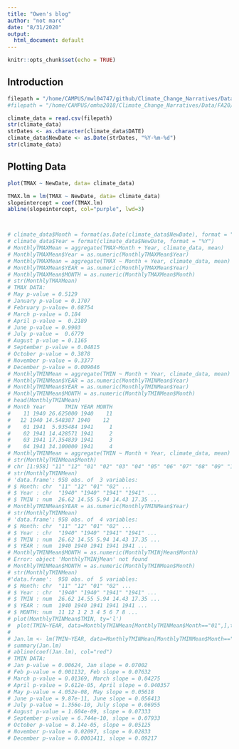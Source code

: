 ```yaml
---
title: "Owen's blog"
author: "not marc"
date: "8/31/2020"
output:
  html_document: default
---
```


```r
knitr::opts_chunk$set(echo = TRUE)
```

## Introduction


```r
filepath = "/home/CAMPUS/mwl04747/github/Climate_Change_Narratives/Data/FA20/owenhoffsten_portlandme_data.csv" #path from marc's login...
#filepath = "/home/CAMPUS/omha2018/Climate_Change_Narratives/Data/FA20/owenhoffsten_portlandme_data.csv"

climate_data = read.csv(filepath)
str(climate_data)
strDates <- as.character(climate_data$DATE)
climate_data$NewDate <- as.Date(strDates, "%Y-%m-%d")
str(climate_data)
```

## Plotting Data

```r
plot(TMAX ~ NewDate, data= climate_data)

TMAX.lm = lm(TMAX ~ NewDate, data= climate_data)
slopeintercept = coef(TMAX.lm)
abline(slopeintercept, col="purple", lwd=3)




```
```r
# climate_data$Month = format(as.Date(climate_data$NewDate), format = "%m")
# climate_data$Year = format(climate_data$NewDate, format = "%Y")
# MonthlyTMAXMean = aggregate(TMAX~Month + Year, climate_data, mean)
# MonthlyTMAXMean$Year = as.numeric(MonthlyTMAXMean$Year)
# MonthlyTMAXMean = aggregate(TMAX ~ Month + Year, climate_data, mean)
# MonthlyTMAXMean$YEAR = as.numeric(MonthlyTMAXMean$Year)
# MonthlyTMAXMean$MONTH = as.numeric(MonthlyTMAXMean$Month)
# str(MonthlyTMAXMean)
# TMAX DATA:
# May p-value = 0.5129
# January p-value = 0.1707
# February p-value= 0.08754
# March p-value = 0.184 
# April p-value =  0.2189
# June p-value = 0.9903
# July p-value =  0.6779
# August p-value = 0.1165
# September p-value = 0.04815
# October p-value = 0.3878
# November p-value = 0.3377
# December p-value = 0.009046
# MonthlyTMINMean = aggregate(TMIN ~ Month + Year, climate_data, mean)
# MonthlyTMINMean$YEAR = as.numeric(MonthlyTMINMean$Year)
# MonthlyTMINMean$YEAR = as.numeric(MonthlyTMINMean$Year)
# MonthlyTMINMean$MONTH = as.numeric(MonthlyTMINMean$Month)
# head(MonthlyTMINMean)
# Month Year      TMIN YEAR MONTH
#    11 1940 26.625000 1940    11
#   12 1940 14.548387 1940    12
#    01 1941  5.935484 1941     1
#    02 1941 14.428571 1941     2
#    03 1941 17.354839 1941     3
#    04 1941 34.100000 1941     4
# MonthlyTMINMean = aggregate(TMIN ~ Month + Year, climate_data, mean)
# str(MonthlyTMINMean$Month)
# chr [1:958] "11" "12" "01" "02" "03" "04" "05" "06" "07" "08" "09" "10" "11" "12" "01" "02" ...
# str(MonthlyTMINMean)
# 'data.frame':	958 obs. of  3 variables:
# $ Month: chr  "11" "12" "01" "02" ...
# $ Year : chr  "1940" "1940" "1941" "1941" ...
# $ TMIN : num  26.62 14.55 5.94 14.43 17.35 ...
# MonthlyTMINMean$YEAR = as.numeric(MonthlyTMINMean$Year)
# str(MonthlyTMINMean)
# 'data.frame':	958 obs. of  4 variables:
# $ Month: chr  "11" "12" "01" "02" ...
# $ Year : chr  "1940" "1940" "1941" "1941" ...
# $ TMIN : num  26.62 14.55 5.94 14.43 17.35 ...
# $ YEAR : num  1940 1940 1941 1941 1941 ...
# MonthlyTMINMean$MONTH = as.numeric(MonthlyTMINjMean$Month)
# Error: object 'MonthlyTMINjMean' not found
# MonthlyTMINMean$MONTH = as.numeric(MonthlyTMINMean$Month)
# str(MonthlyTMINMean)
#'data.frame':	958 obs. of  5 variables:
# $ Month: chr  "11" "12" "01" "02" ...
# $ Year : chr  "1940" "1940" "1941" "1941" ...
# $ TMIN : num  26.62 14.55 5.94 14.43 17.35 ...
# $ YEAR : num  1940 1940 1941 1941 1941 ...
# $ MONTH: num  11 12 1 2 3 4 5 6 7 8 ...
# plot(MonthlyTMINMean$TMIN, ty='l')
#  plot(TMIN~YEAR, data=MonthlyTMINMean[MonthlyTMINMean$Month=="01",],ty='l', xlim=c(1950, 2020))
#
# Jan.lm <- lm(TMIN~YEAR, data=MonthlyTMINMean[MonthlyTMINMean$Month=="01",]) 
# summary(Jan.lm)
# abline(coef(Jan.lm), col="red")
# TMIN DATA:
# Jan p-value = 0.00624, Jan slope = 0.07002
# Feb p-value = 0.001132, Feb slope = 0.07632
# March p-value = 0.01369, March slope = 0.04275
# April p-value = 9.612e-05, April slope = 0.040357
# May p-value = 4.052e-08, May slope = 0.05618
# June p-value = 9.87e-11, June slope = 0.056413
# July p-value = 1.356e-10, July slope = 0.06955
# August p-value = 1.604e-09, slope = 0.07333
# September p-value = 6.744e-10, slope = 0.07933
# October p-value = 8.14e-05, slope = 0.05125
# November p-value = 0.02097, slope = 0.02833
# December p-value = 0.0001411, slope = 0.09217

```









